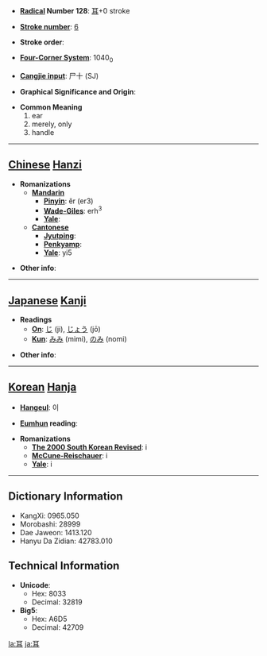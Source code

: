 * '''[[Wiktionary:Chinese radical index| Radical]] Number 128''': [[Wiktionary:Chinese radical index 耳|耳]]+0 stroke

* '''[[Wiktionary:Chinese total strokes index|Stroke number]]''': [[Wiktionary:Chinese total strokes index 6|6]]

* '''Stroke order''': 

* '''[[Wiktionary:Chinese four corner index|Four-Corner System]]''': 1040<sub>0</sub>

* '''[[Wiktionary:Chinese Cangjie index|Cangjie input]]''': 尸十 (SJ)

* '''Graphical Significance and Origin''': 

* '''Common Meaning'''
*#ear
*# merely, only
*# handle


----

== [[Chinese]] [[Hanzi]] ==

* '''Romanizations'''
** '''[[Mandarin]]'''
*** '''[[Pinyin]]''': ěr (er3)
*** '''[[Wade-Giles]]''': erh<sup>3</sup>
*** '''[[Yale]]''': 
** '''[[Cantonese]]'''
*** '''[[Jyutping]]''':
*** '''[[Penkyamp]]''': 
*** '''[[Yale]]''': yi5

* '''Other info''': 

----

== [[Japanese]] [[Kanji]] ==

* '''Readings'''
** '''[[On]]''': [[じ]] (ji), [[じょう]] (jō)
** '''[[Kun]]''': [[みみ]] (mimi), [[のみ]] (nomi)

* '''Other info''':  

----

== [[Korean]] [[Hanja]] ==

* '''[[Hangeul]]''': 이

* '''[[Eumhun]] reading''': 

* '''Romanizations'''
** '''[[The 2000 South Korean Revised Romanization|The 2000 South Korean Revised]]''': i
** '''[[McCune-Reischauer]]''': i
** '''[[Yale]]''': i

----

== Dictionary Information ==

* KangXi: 0965.050
* Morobashi: 28999
* Dae Jaweon: 1413.120
* Hanyu Da Zidian: 42783.010

== Technical Information ==

* '''Unicode''':
** Hex: 8033
** Decimal: 32819
* '''Big5''':
** Hex: A6D5
** Decimal: 42709

[[la:耳]]
[[ja:耳]]